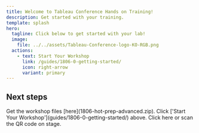 ```yaml
---
title: Welcome to Tableau Conference Hands on Training!
description: Get started with your training.
template: splash
hero:
  tagline: Click below to get started with your lab!
  image:
    file: ../../assets/Tableau-Conference-logo-KO-RGB.png
  actions:
    - text: Start Your Workshop
      link: /guides/1806-0-getting-started/
      icon: right-arrow
      variant: primary
---
```



## Next steps

<CardGrid stagger>
	<Card title="Download Files" icon="document">
		Get the workshop files [here](1806-hot-prep-advanced.zip).
	</Card>
	<Card title="Open the Manual" icon="open-book">
		Click ['Start Your Workshop'](guides/1806-0-getting-started/) above.
	</Card>
	<Card title="Fill out the workshop survey" icon="magnifier">
		Click here or scan the QR code on stage.
	</Card>
</CardGrid>
